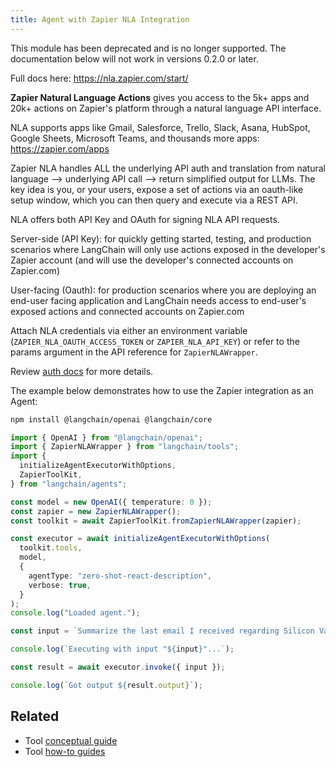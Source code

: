 ```yaml
---
title: Agent with Zapier NLA Integration
---
```


<Warning>
This module has been deprecated and is no longer supported. The documentation below will not work in versions 0.2.0 or later.
</Warning>

Full docs here: https://nla.zapier.com/start/

**Zapier Natural Language Actions** gives you access to the 5k+ apps and 20k+ actions on Zapier's platform through a natural language API interface.

NLA supports apps like Gmail, Salesforce, Trello, Slack, Asana, HubSpot, Google Sheets, Microsoft Teams, and thousands more apps: https://zapier.com/apps

Zapier NLA handles ALL the underlying API auth and translation from natural language --> underlying API call --> return simplified output for LLMs. The key idea is you, or your users, expose a set of actions via an oauth-like setup window, which you can then query and execute via a REST API.

NLA offers both API Key and OAuth for signing NLA API requests.

Server-side (API Key): for quickly getting started, testing, and production scenarios where LangChain will only use actions exposed in the developer's Zapier account (and will use the developer's connected accounts on Zapier.com)

User-facing (Oauth): for production scenarios where you are deploying an end-user facing application and LangChain needs access to end-user's exposed actions and connected accounts on Zapier.com

Attach NLA credentials via either an environment variable (`ZAPIER_NLA_OAUTH_ACCESS_TOKEN` or `ZAPIER_NLA_API_KEY`) or refer to the params argument in the API reference for `ZapierNLAWrapper`.

Review [auth docs](https://docs.zapier.com/platform/build/auth) for more details.

The example below demonstrates how to use the Zapier integration as an Agent:


<IntegrationInstallTooltip/>

```bash npm
npm install @langchain/openai @langchain/core
```
```typescript
import { OpenAI } from "@langchain/openai";
import { ZapierNLAWrapper } from "langchain/tools";
import {
  initializeAgentExecutorWithOptions,
  ZapierToolKit,
} from "langchain/agents";

const model = new OpenAI({ temperature: 0 });
const zapier = new ZapierNLAWrapper();
const toolkit = await ZapierToolKit.fromZapierNLAWrapper(zapier);

const executor = await initializeAgentExecutorWithOptions(
  toolkit.tools,
  model,
  {
    agentType: "zero-shot-react-description",
    verbose: true,
  }
);
console.log("Loaded agent.");

const input = `Summarize the last email I received regarding Silicon Valley Bank. Send the summary to the #test-zapier Slack channel.`;

console.log(`Executing with input "${input}"...`);

const result = await executor.invoke({ input });

console.log(`Got output ${result.output}`);
```

## Related

- Tool [conceptual guide](/oss/concepts/tools)
- Tool [how-to guides](/oss/how-to/#tools)
